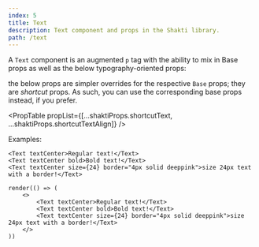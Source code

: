 ```yaml
---
index: 5
title: Text
description: Text component and props in the Shakti library.
path: /text
---
```


A <code>Text</code> component is an augmented <code>p</code> tag with the ability to mix in <DocLink to="/base">Base</DocLink> props as well as the below typography-oriented props:

<Remark>the below props are simpler overrides for the respective <code><DocLink to="/base#text">Base</DocLink></code> props; they are <i>shortcut</i> props. As such, you can use the corresponding base props instead, if you prefer.</Remark>

<PropTable propList={[...shaktiProps.shortcutText, ...shaktiProps.shortcutTextAlign]} />

Examples:

```tsx
<Text textCenter>Regular text!</Text>
<Text textCenter bold>Bold text!</Text>
<Text textCenter size={24} border="4px solid deeppink">size 24px text with a border!</Text>
```

```tsx render=true
render(() => (
    <>
        <Text textCenter>Regular text!</Text>
        <Text textCenter bold>Bold text!</Text>
        <Text textCenter size={24} border="4px solid deeppink">size 24px text with a border!</Text>
    </>
))
```